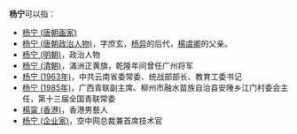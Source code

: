 '''杨宁'''可以指：
* [[杨宁_(唐朝画家)|杨宁 (唐朝画家)]]
* [[杨宁_(唐朝政治人物)|杨宁 (唐朝政治人物)]]，字庶玄，[[杨异|杨异]]的后代，[[楊虞卿|楊虞卿]]的父亲。
* [[杨宁_(明朝)|杨宁 (明朝)]]，政治人物
* [[杨宁_(清朝)|杨宁 (清朝)]]，滿洲正黄旗，乾隆年间曾任广州将军
* [[杨宁_(1963年)|杨宁 (1963年)]]，中共云南省委常委、统战部部长、教育工委书记
* [[杨宁_(1985年)|杨宁 (1985年)]]，广西青联副主席、柳州市融水苗族自治县安陲乡江门村委会主任，第十三届全国青联常委
* [[楊甯_(香港)|楊甯 (香港)]]，香港男藝人
* [[杨宁_(企业家)|杨宁 (企业家)]]，空中网总裁兼首席技术官

{{disambig|Cat=二字楊姓人名消歧義|ning}}